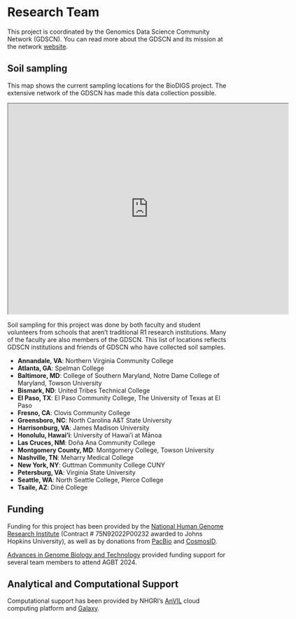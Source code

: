 # Research Team

This project is coordinated by the Genomics Data Science Community Network (GDSCN). You can read more about the GDSCN and its mission at the network [website](https://www.gdscn.org/home).

## Soil sampling 

This map shows the current sampling locations for the BioDIGS project. The extensive network of the GDSCN has made this data collection possible. 

<iframe src="https://www.google.com/maps/d/embed?mid=1j6lqxJuQ1ACOmtT14TKdZ2D127XYnok&ehbc=2E312F" width="640" height="480" title="BioDIGS current sampling locations"></iframe>

Soil sampling for this project was done by both faculty and student volunteers from schools that aren't traditional R1 research institutions. Many of the faculty are also members of the GDSCN. This list of locations reflects GDSCN institutions and friends of GDSCN who have collected soil samples.

- **Annandale, VA**: Northern Virginia Community College
- **Atlanta, GA**: Spelman College
- **Baltimore, MD**: College of Southern Maryland, Notre Dame College of Maryland, Towson University
- **Bismark, ND**: United Tribes Technical College
- **El Paso, TX**: El Paso Community College, The University of Texas at El Paso
- **Fresno, CA**: Clovis Community College
- **Greensboro, NC**: North Carolina A&T State University
- **Harrisonburg, VA**: James Madison University
- **Honolulu, Hawai'i**: University of Hawai'i at M&amacr;noa
- **Las Cruces, NM**: Do&ntilde;a Ana Community College
- **Montgomery County, MD**: Montgomery College, Towson University
- **Nashville, TN**: Meharry Medical College
- **New York, NY**: Guttman Community College CUNY
- **Petersburg, VA**: Virginia State University
- **Seattle, WA**: North Seattle College, Pierce College
- **Tsaile, AZ**: Din&eacute; College  
  
## Funding
  
Funding for this project has been provided by the [National Human Genome Research Institute](https://www.genome.gov/) (Contract # 75N92022P00232 awarded to Johns Hopkins University), as well as by donations from [PacBio](https://www.pacb.com/) and [CosmosID](https://www.cosmosid.com/).

[Advances in Genome Biology and Technology](https://www.agbt.org/) provided funding support for several team members to attend AGBT 2024.

## Analytical and Computational Support

Computational support has been provided by NHGRI's [AnVIL](https://anvilproject.org/) cloud computing platform and [Galaxy](usegalaxy.org).



